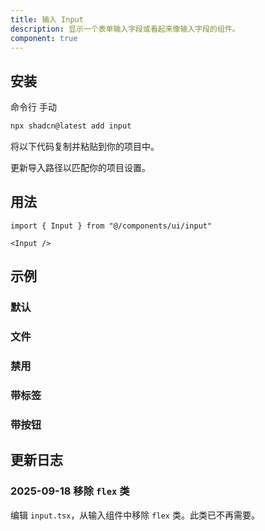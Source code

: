 ```yaml
---
title: 输入 Input
description: 显示一个表单输入字段或看起来像输入字段的组件。
component: true
---
```


<ComponentPreview
  name="input-demo"
  className="[&_input]:max-w-xs"
  description="一个表单输入组件。"
/>

## 安装

<CodeTabs>

<TabsList>
  <TabsTrigger value="cli">命令行</TabsTrigger>
  <TabsTrigger value="manual">手动</TabsTrigger>
</TabsList>
<TabsContent value="cli">

```bash
npx shadcn@latest add input
```

</TabsContent>

<TabsContent value="manual">

<Steps>

<Step>将以下代码复制并粘贴到你的项目中。</Step>

<ComponentSource name="input" title="components/ui/input.tsx" />

<Step>更新导入路径以匹配你的项目设置。</Step>

</Steps>

</TabsContent>

</CodeTabs>

## 用法

```tsx
import { Input } from "@/components/ui/input"
```

```tsx
<Input />
```

## 示例

### 默认

<ComponentPreview
  name="input-demo"
  className="[&_input]:max-w-xs"
  description="一个表单输入组件。"
/>

### 文件

<ComponentPreview
  name="input-file"
  className="[&_input]:max-w-xs"
  description="一个文件输入组件。"
/>

### 禁用

<ComponentPreview
  name="input-disabled"
  className="[&_input]:max-w-xs"
  description="一个禁用的输入组件。"
/>

### 带标签

<ComponentPreview
  name="input-with-label"
  className="[&_input]:max-w-xs"
  description="一个带标签的输入组件。"
/>

### 带按钮

<ComponentPreview
  name="input-with-button"
  className="[&_input]:max-w-xs"
  description="一个带按钮的输入组件。"
/>

## 更新日志

### 2025-09-18 移除 `flex` 类

编辑 `input.tsx`，从输入组件中移除 `flex` 类。此类已不再需要。
